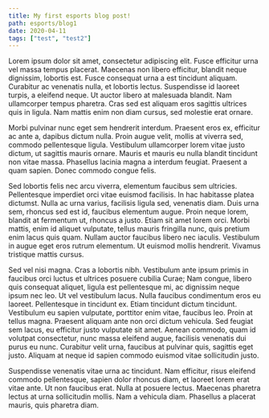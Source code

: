 ```yaml
---
title: My first esports blog post!
path: esports/blog1
date: 2020-04-11
tags: ["test", "test2"]
---
```


Lorem ipsum dolor sit amet, consectetur adipiscing elit. Fusce efficitur urna vel massa tempus placerat. Maecenas non libero efficitur, blandit neque dignissim, lobortis est. Fusce consequat urna a est tincidunt aliquam. Curabitur ac venenatis nulla, et lobortis lectus. Suspendisse id laoreet turpis, a eleifend neque. Ut auctor libero at malesuada blandit. Nam ullamcorper tempus pharetra. Cras sed est aliquam eros sagittis ultrices quis in ligula. Nam mattis enim non diam cursus, sed molestie erat ornare.

Morbi pulvinar nunc eget sem hendrerit interdum. Praesent eros ex, efficitur ac ante a, dapibus dictum nulla. Proin augue velit, mollis at viverra sed, commodo pellentesque ligula. Vestibulum ullamcorper lorem vitae justo dictum, ut sagittis mauris ornare. Mauris et mauris eu nulla blandit tincidunt non vitae massa. Phasellus lacinia magna a interdum feugiat. Praesent a quam sapien. Donec commodo congue felis.

Sed lobortis felis nec arcu viverra, elementum faucibus sem ultricies. Pellentesque imperdiet orci vitae euismod facilisis. In hac habitasse platea dictumst. Nulla ac urna varius, facilisis ligula sed, venenatis diam. Duis urna sem, rhoncus sed est id, faucibus elementum augue. Proin neque lorem, blandit at fermentum ut, rhoncus a justo. Etiam sit amet lorem orci. Morbi mattis, enim id aliquet vulputate, tellus mauris fringilla nunc, quis pretium enim lacus quis quam. Nullam auctor faucibus libero nec iaculis. Vestibulum in augue eget eros rutrum elementum. Ut euismod mollis hendrerit. Vivamus tristique mattis cursus.

Sed vel nisi magna. Cras a lobortis nibh. Vestibulum ante ipsum primis in faucibus orci luctus et ultrices posuere cubilia Curae; Nam congue, libero quis consequat aliquet, ligula est pellentesque mi, ac dignissim neque ipsum nec leo. Ut vel vestibulum lacus. Nulla faucibus condimentum eros eu laoreet. Pellentesque in tincidunt ex. Etiam tincidunt dictum tincidunt. Vestibulum eu sapien vulputate, porttitor enim vitae, faucibus leo. Proin at tellus magna. Praesent aliquam ante non orci dictum vehicula. Sed feugiat sem lacus, eu efficitur justo vulputate sit amet. Aenean commodo, quam id volutpat consectetur, nunc massa eleifend augue, facilisis venenatis dui purus eu nunc. Curabitur velit urna, faucibus at pulvinar quis, sagittis eget justo. Aliquam at neque id sapien commodo euismod vitae sollicitudin justo.

Suspendisse venenatis vitae urna ac tincidunt. Nam efficitur, risus eleifend commodo pellentesque, sapien dolor rhoncus diam, et laoreet lorem erat vitae ante. Ut non faucibus erat. Nulla at posuere lectus. Maecenas pharetra lectus at urna sollicitudin mollis. Nam a vehicula diam. Phasellus a placerat mauris, quis pharetra diam.